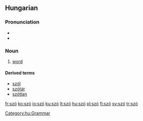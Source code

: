 {{see|sző}}
==Hungarian==

===Pronunciation===
*{{IPA|/ˈsoː/|lang=hu}}
*{{audio|Hu-szó.ogg|Audio}}

===Noun===
{{hu-noun|pl=szavak}}

# [[word]]

====Derived terms====
*[[szól]]
*[[szótár]]
*[[szótlan]]

[[Category:hu:Grammar]]

[[fr:szó]]
[[ko:szó]]
[[io:szó]]
[[ku:szó]]
[[lt:szó]]
[[hu:szó]]
[[pl:szó]]
[[fi:szó]]
[[sv:szó]]
[[tr:szó]]